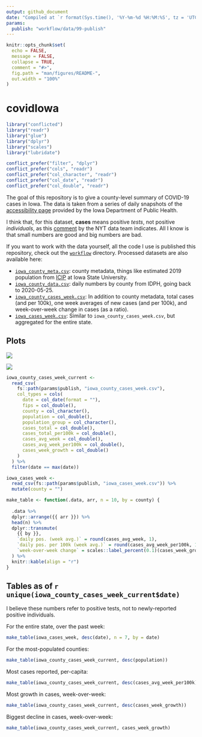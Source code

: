 ```yaml
---
output: github_document
date: "Compiled at `r format(Sys.time(), '%Y-%m-%d %H:%M:%S', tz = 'UTC')` UTC"
params:
  publish: "workflow/data/99-publish"
---
```


<!-- README.md is generated from README.Rmd. Please edit that file -->

```r
knitr::opts_chunk$set(
  echo = FALSE,
  message = FALSE,
  collapse = TRUE,
  comment = "#>",
  fig.path = "man/figures/README-",
  out.width = "100%"
)
```

# covidIowa

```r
library("conflicted")
library("readr")
library("glue")
library("dplyr")
library("scales")
library("lubridate")

conflict_prefer("filter", "dplyr")
conflict_prefer("cols", "readr")
conflict_prefer("col_character", "readr")
conflict_prefer("col_date", "readr")
conflict_prefer("col_double", "readr")
```
<!-- badges: start -->
<!-- badges: end -->

The goal of this repository is to give a county-level summary of COVID-19 cases in Iowa. 
The data is taken from a series of daily snapshots of the [accessibility page](https://coronavirus.iowa.gov/pages/access) provided by the Iowa Department of Public Health.

I think that, for this dataset, **cases** means positive *tests*, not positive *individuals*, as this [comment](https://github.com/nytimes/covid-19-data/issues/546#issuecomment-784247266) by the NYT data team indicates. 
All I know is that small numbers are good and big numbers are bad.

If you want to work with the data yourself, all the code I use is published this repository, check out the [`workflow`](workflow) directory. 
Processed datasets are also available here:

- [`iowa_county_meta.csv`](https://github.com/ijlyttle/covidIowa/blob/master/workflow/data/99-publish/iowa_county_meta.csv): county metadata, things like estimated 2019 population from [ICIP](https://www.icip.iastate.edu/tables/population/counties-estimates) at Iowa State University. 
- [`iowa_county_data.csv`](https://github.com/ijlyttle/covidIowa/blob/master/workflow/data/99-publish/iowa_county_data.csv): daily numbers by county from IDPH, going back to 2020-05-25.
- [`iowa_county_cases_week.csv`](https://github.com/ijlyttle/covidIowa/blob/master/workflow/data/99-publish/iowa_county_data.csv): In addition to county metadata, total cases (and per 100k), one week averages of new cases (and per 100k), and week-over-week change in cases (as a ratio).
- [`iowa_cases_week.csv`](https://github.com/ijlyttle/covidIowa/blob/master/workflow/data/99-publish/iowa_county_data.csv): Similar to `iowa_county_cases_week.csv`, but aggregated for the entire state.

## Plots

![](workflow/data/99-publish/iowa_cases.png)

![](workflow/data/99-publish/iowa_change.png)
```r
iowa_county_cases_week_current <- 
  read_csv(
    fs::path(params$publish, "iowa_county_cases_week.csv"), 
    col_types = cols(
      date = col_date(format = ""),
      fips = col_double(),
      county = col_character(),
      population = col_double(),
      population_group = col_character(),
      cases_total = col_double(),
      cases_total_per100k = col_double(),
      cases_avg_week = col_double(),
      cases_avg_week_per100k = col_double(),
      cases_week_growth = col_double()
    )
  ) %>%
  filter(date == max(date))
```

```r
iowa_cases_week <- 
  read_csv(fs::path(params$publish, "iowa_cases_week.csv")) %>%
  mutate(county = "")
```

```r
make_table <- function(.data, arr, n = 10, by = county) {
  
  .data %>%
  dplyr::arrange({{ arr }}) %>%
  head(n) %>%
  dplyr::transmute(
    {{ by }}, 
    `daily pos. (week avg.)` = round(cases_avg_week, 1),
    `daily pos. per 100k (week avg.)` = round(cases_avg_week_per100k, 1),
    `week-over-week change` = scales::label_percent(0.1)(cases_week_growth)
  ) %>%
  knitr::kable(align = "r")
}
```

## Tables as of `r unique(iowa_county_cases_week_current$date)`

I believe these numbers refer to positive tests, not to newly-reported positive individuals.

For the entire state, over the past week: 

```r
make_table(iowa_cases_week, desc(date), n = 7, by = date)
```

For the most-populated counties:

```r
make_table(iowa_county_cases_week_current, desc(population))
```

Most cases reported, per-capita:

```r
make_table(iowa_county_cases_week_current, desc(cases_avg_week_per100k))
```

Most growth in cases, week-over-week:

```r
make_table(iowa_county_cases_week_current, desc(cases_week_growth))
```

Biggest decline in cases, week-over-week:

```r
make_table(iowa_county_cases_week_current, cases_week_growth)
```
